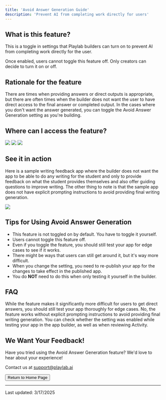 ```yaml
---
title: 'Avoid Answer Generation Guide'
description: 'Prevent AI from completing work directly for users'
---
```


## <Icon icon="bell-on" size="24" className="inline-block align-text-bottom" /> What is this feature?

This is a toggle in settings that Playlab builders can turn on to prevent AI from completing work directly for the user.

<Warning>
  Once enabled, users cannot toggle this feature off. Only creators can decide to turn it on or off.
</Warning>

## <Icon icon="lightbulb" size="24" className="inline-block align-text-bottom" /> Rationale for the feature

There are times when providing answers or direct outputs is appropriate, but there are often times when the builder does not want the user to have direct access to the final answer or completed output. In the cases where you don't want the answer generated, you can toggle the Avoid Answer Generation setting as you're building.

## <Icon icon="thought-bubble" size="24" className="inline-block align-text-bottom" /> Where can I access the feature?

<Frame>
  <img src="/images/avoidanswers.gif" />
</Frame>

<Steps>
  <Step title="You can toggle Avoid Answer Generation in the 'Settings' menu.">
    <Frame>
      <img src="/images/avoidanswers.jpeg" />
    </Frame>
  </Step>
  <Step title="You can check whether the setting was enabled while testing your app in the app builder, as well as when reviewing Activity.">
    <Frame>
      <img src="/images/avoidanswerscheck.jpeg" />
    </Frame>
  </Step>
</Steps>

## <Icon icon="eye" size="24" className="inline-block align-text-bottom" /> See it in action

Here is a sample writing feedback app where the builder does not want the app to be able to do any writing for the student and only to provide feedback on what the student provides themselves and also offer guiding questions to improve writing. The other thing to note is that the sample app does not have explicit prompting instructions to avoid providing final writing generation.

<Frame>
  <img src="/images/avoidanswersdemo.gif" />
</Frame>

## <Icon icon="wand-magic-sparkles" size="24" className="inline-block align-text-bottom" /> Tips for Using Avoid Answer Generation

<Info>
  <ul>
    <li>This feature is not toggled on by default. You have to toggle it yourself.</li>
    <li>Users cannot toggle this feature off.</li>
    <li>Even if you toggle the feature, you should still test your app for edge cases to see if it works.</li>
    <li>There might be ways that users can still get around it, but it's way more difficult.</li>
    <li>When you change the setting, you need to re-publish your app for the changes to take effect in the published app.</li>
    <li>You do <strong>NOT</strong> need to do this when only testing it yourself in the builder.</li>
  </ul>
</Info>

## <Icon icon="circle-question" size="24" className="inline-block align-text-bottom" /> FAQ

<Accordion title="Will this completely prevent AI from generating answers?">
  While the feature makes it significantly more difficult for users to get direct answers, you should still test your app thoroughly for edge cases.
</Accordion>

<Accordion title="Do I need to add special prompting instructions?">
  No, the feature works without explicit prompting instructions to avoid providing final writing generation.
</Accordion>

<Accordion title="How do I know if it's working correctly?">
  You can check whether the setting was enabled while testing your app in the app builder, as well as when reviewing Activity.
</Accordion>

## <Icon icon="comment-dots" size="24" className="inline-block align-text-bottom" /> We Want Your Feedback!

<Info>
  Have you tried using the Avoid Answer Generation feature? We'd love to hear about your experience!

  Contact us at [support@playlab.ai](mailto:support@playlab.ai)
</Info>

<div className="mt-8">
  <Button href="../index.md">Return to Home Page</Button>
</div>

---
Last updated: 3/17/2025